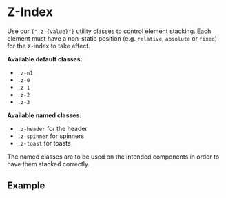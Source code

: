 
<Meta of={ZIndexStories} />

# Z-Index

<div className="lead">
  Use our <code>{".z-{value}"}</code> utility classes to control element stacking. Each element must have a non-static position (e.g. <code>relative</code>, <code>absolute</code> or <code>fixed</code>) for the z-index to take effect.
</div>

**Available default classes:**
- <code>.z-n1</code>
- <code>.z-0</code>
- <code>.z-1</code>
- <code>.z-2</code>
- <code>.z-3</code>

**Available named classes:**
- <code>.z-header</code> for the header
- <code>.z-spinner</code> for spinners
- <code>.z-toast</code> for toasts

The named classes are to be used on the intended components in order to have them stacked correctly.

## Example

<Canvas sourceState="shown" of={ZIndexStories.ZIndex} />
<div className="hide-col-default">
  <Controls of={ZIndexStories.ZIndex} />
</div>
